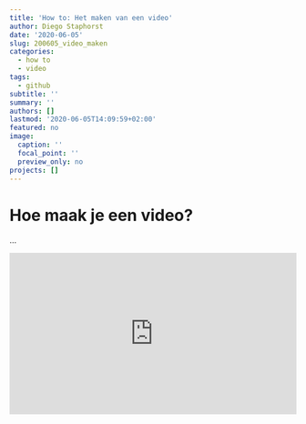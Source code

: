 ```yaml
---
title: 'How to: Het maken van een video'
author: Diego Staphorst
date: '2020-06-05'
slug: 200605_video_maken
categories:
  - how to
  - video
tags:
  - github
subtitle: ''
summary: ''
authors: []
lastmod: '2020-06-05T14:09:59+02:00'
featured: no
image:
  caption: ''
  focal_point: ''
  preview_only: no
projects: []
---
```


# Hoe maak je een video?
...

<div style="position: relative; padding-bottom: 56.25%; height: 0;"><iframe src="https://www.loom.com/embed/f0fa8d2f0aaa452685e674d951f19f7f" frameborder="0" webkitallowfullscreen mozallowfullscreen allowfullscreen style="position: absolute; top: 0; left: 0; width: 100%; height: 100%;"></iframe></div>